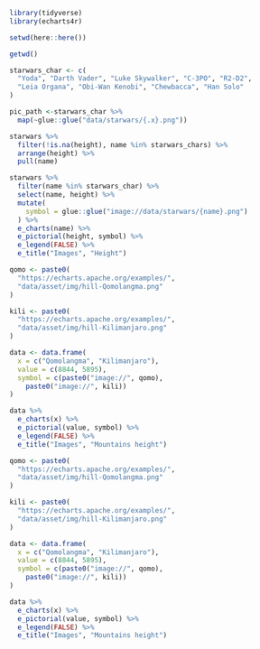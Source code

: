 ```r
library(tidyverse)
library(echarts4r)

setwd(here::here())
```

```r
getwd()
```

```r
starwars_char <- c(
  "Yoda", "Darth Vader", "Luke Skywalker", "C-3PO", "R2-D2", 
  "Leia Organa", "Obi-Wan Kenobi", "Chewbacca", "Han Solo"
)

pic_path <-starwars_char %>%
  map(~glue::glue("data/starwars/{.x}.png"))
```

```r
starwars %>%
  filter(!is.na(height), name %in% starwars_chars) %>%
  arrange(height) %>%
  pull(name)
```

```r
starwars %>%
  filter(name %in% starwars_char) %>%
  select(name, height) %>%
  mutate(
    symbol = glue::glue("image://data/starwars/{name}.png")
  ) %>% 
  e_charts(name) %>% 
  e_pictorial(height, symbol) %>% 
  e_legend(FALSE) %>% 
  e_title("Images", "Height")
```

```r
qomo <- paste0(
  "https://echarts.apache.org/examples/",
  "data/asset/img/hill-Qomolangma.png"
)

kili <- paste0(
  "https://echarts.apache.org/examples/", 
  "data/asset/img/hill-Kilimanjaro.png"
)

data <- data.frame(
  x = c("Qomolangma", "Kilimanjaro"), 
  value = c(8844, 5895),
  symbol = c(paste0("image://", qomo),
    paste0("image://", kili))
)

data %>% 
  e_charts(x) %>% 
  e_pictorial(value, symbol) %>% 
  e_legend(FALSE) %>% 
  e_title("Images", "Mountains height")
```

```r
qomo <- paste0(
  "https://echarts.apache.org/examples/",
  "data/asset/img/hill-Qomolangma.png"
)

kili <- paste0(
  "https://echarts.apache.org/examples/", 
  "data/asset/img/hill-Kilimanjaro.png"
)

data <- data.frame(
  x = c("Qomolangma", "Kilimanjaro"), 
  value = c(8844, 5895),
  symbol = c(paste0("image://", qomo),
    paste0("image://", kili))
)

data %>% 
  e_charts(x) %>% 
  e_pictorial(value, symbol) %>% 
  e_legend(FALSE) %>% 
  e_title("Images", "Mountains height")
```
